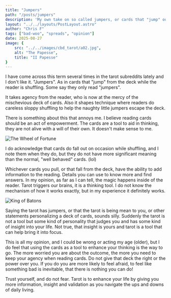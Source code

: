 ```yaml
---
title: "Jumpers"
path: "/posts/jumpers"
description: 'My own take on so called jumpers, or cards that "jump" out of the deck while you are shuffling.'
layout: "../../layouts/PostLayout.astro"
author: "Chris F"
tags: ["bad-woo", "spreads", "opinion"]
date: 2025-08-27
image: {
    src: "../../images/cbd_tarot/a02.jpg",
    alt: "The Papesse",
    title: "II Papesse"
}
---
```



I have come across this term several times in the tarot subreddits lately and I don't like it. "Jumpers". As in cards that "jump" from the deck while the reader is shuffling. Some say they only read "jumpers".

It takes agency from the reader, who is now at the mercy of the mischevious deck of cards. Also it shapes technique where readers do careless sloppy shuffling to help the naughty little jumpers escape the deck.

There is something about this that annoys me. I believe reading cards should be an act of empowerment. The cards are a tool to aid in thinking, they are not alive with a will of their own. It doesn't make sense to me.

<Image src={theWheel} alt="The Wheel of Fortune" title="Those creatures on the wheel waiting for the chance to jump!" />

I do acknowledge that cards do fall out on occasion while shuffling, and I note them when they do, but they do not have more significant meaning than the normal, "well behaved" cards. (lol) 

Whichever cards you pull, or that fall from the deck, have the ability to add information to the reading. Details you can use to know more and find answers. In my opinion, as far as I can tell, the magic happens inside of the reader. Tarot triggers our brains, it is a thinking tool. I do not know the mechanism of how it works exactly, but in my experience it definitely works.

<Image src={kingBatons} alt="King of Batons" title="The king looks like he is ready to pole vault out of the deck at a moment's notice!" />

Saying the tarot has jumpers, or that the tarot is being mean to you, or other statements personalizing a deck of cards, sounds silly. Suddenly the tarot is not a tool but some kind of personality that judges you and has some kind of insight into your life. Not true, that insight is yours and tarot is a tool that can help bring it into focus.

This is all my opinion, and I could be wrong or acting my age (older), but I do feel that using the cards as a tool to enhance your thinking is the way to go. The more worried you are about the outcome, the more you need to keep your agency when reading cards. Do not give that deck the right or the power over you. If you do you are more likely to feel afraid, to feel like something bad is inevitable, that there is nothing you can do! 

Trust yourself, and do not fear. Tarot is to enhance your life by giving you more information, insight and validation as you navigate the ups and downs of daily living. 